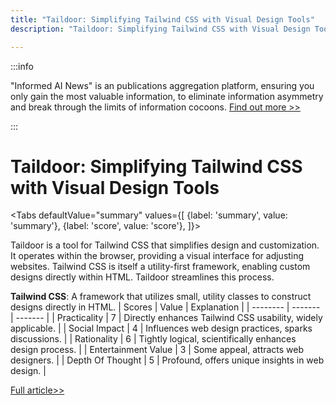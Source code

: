 ```yaml
---
title: "Taildoor: Simplifying Tailwind CSS with Visual Design Tools"
description: "Taildoor: Simplifying Tailwind CSS with Visual Design Tools"

---
```



:::info

"Informed AI News" is an publications aggregation platform, ensuring you only gain the most valuable information, to eliminate information asymmetry and break through the limits of information cocoons.  [Find out more >>](/)

:::

# Taildoor: Simplifying Tailwind CSS with Visual Design Tools


<Tabs
	defaultValue="summary"
	values={[
	{label: 'summary', value: 'summary'},
	{label: 'score', value: 'score'},
]}>
<TabItem value="summary">


Taildoor is a tool for Tailwind CSS that simplifies design and customization. It operates within the browser, providing a visual interface for adjusting websites. Tailwind CSS is itself a utility-first framework, enabling custom designs directly within HTML. Taildoor streamlines this process.

**Tailwind CSS**: A framework that utilizes small, utility classes to construct designs directly in HTML.
</TabItem>
<TabItem value="score">
	| Scores     | Value   | Explanation |
	| -------- | ------- | ------- |
	| Practicality  | 7    | Directly enhances Tailwind CSS usability, widely applicable.    |
	| Social Impact | 4     | Influences web design practices, sparks discussions.    |
	| Rationality    | 6    | Tightly logical, scientifically enhances design process.    |
	| Entertainment Value    | 3    | Some appeal, attracts web designers.    |
	| Depth Of Thought    | 5    | Profound, offers unique insights in web design.    |
</TabItem>
</Tabs>

[Full article>>](https://www.producthunt.com/posts/taildoor)
